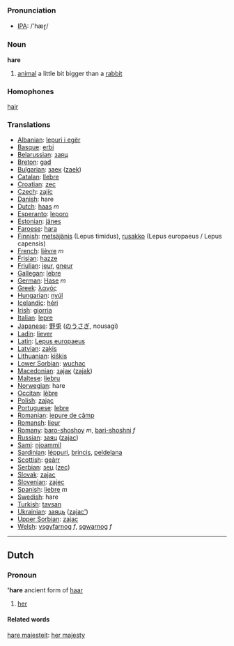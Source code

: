 === Pronunciation ===
*[[w:IPA|IPA]]: /'hæɽ/

=== Noun ===

'''hare'''

# [[animal]] a little bit bigger than a [[rabbit]]

=== Homophones ===

[[hair]]

=== Translations ===

*[[Albanian]]: [[lepuri i egër]]
*[[Basque]]: [[erbi]]
*[[Belarussian]]: [[заяц]]
*[[Breton]]: [[gad]]
*[[Bulgarian]]: [[заек]] ([[zaek]])
*[[Catalan]]: [[llebre]]
*[[Croatian]]: [[zec]]
*[[Czech]]: [[zajíc]]
*[[Danish]]: hare
*[[Dutch]]: [[haas]] ''m''
*[[Esperanto]]: [[leporo]]
*[[Estonian]]: [[jänes]]
*[[Faroese]]: [[hara]]
*[[Finnish]]: [[metsäjänis]] (Lepus timidus), [[rusakko]] (Lepus europaeus / Lepus capensis)
*[[French]]: [[lièvre]] ''m''
*[[Frisian]]: [[hazze]]
*[[Friulian]]: [[jeur]], [[gneur]]
*[[Gallegan]]: [[lebre]]
*[[German]]: [[Hase]] ''m''
*[[Greek]]: [[λαγός]] '' ''
*[[Hungarian]]: [[nyúl]]
*[[Icelandic]]: [[héri]]
*[[Irish]]: [[giorria]]
*[[Italian]]: [[lepre]] '' ''
*[[Japanese]]: [[野兎]] ([[のうさぎ]], nousagi)
*[[Ladin]]: [[liever]]
*[[Latin]]: [[Lepus europaeus]] '' ''
*[[Latvian]]: [[zaķis]]
*[[Lithuanian]]: [[kiškis]]
*[[Lower Sorbian]]: [[wuchac]]
*[[Macedonian]]: [[заjак]] ([[zajak]])
*[[Maltese]]: [[liebru]]
*[[Norwegian]]: hare
*[[Occitan]]: [[lèbre]]
*[[Polish]]: [[zając]] '' ''
*[[Portuguese]]: [[lebre]]
*[[Romanian]]: [[iepure de câmp]]
*[[Romansh]]: [[lieur]]
*[[Romany]]: [[baro-shoshoy]] ''m'', [[bari-shoshni]] ''f''
*[[Russian]]: [[заяц]] ([[zajac]]) '' ''
*[[Sami]]: [[njoammil]]
*[[Sardinian]]: [[léppuri]], [[brincis]], [[peldelana]]
*[[Scottish]]: [[geàrr]]
*[[Serbian]]: [[зец]] ([[zec]])
*[[Slovak]]: [[zajac]]
*[[Slovenian]]: [[zajec]]
*[[Spanish]]: [[liebre]] ''m''
*[[Swedish]]: hare
*[[Turkish]]: [[tavşan]]
*[[Ukrainian]]: [[заяць]] ([[zajac']])
*[[Upper Sorbian]]: [[zajac]]
*[[Welsh]]: [[ysgyfarnog]] ''f'', [[sgwarnog]] ''f''

----

==Dutch==
===Pronoun===
''''hare''' ancient form of [[haar]]

# [[her]]

====Related words====
[[hare majesteit]]: [[her majesty]]